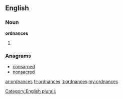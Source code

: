 ==English==

===Noun===
'''ordnances'''

# {{plural of|[[ordnance]]}}

===Anagrams===
* [[consarned#English|consarned]]
* [[nonsacred#English|nonsacred]]

[[Category:English plurals]]

[[ar:ordnances]]
[[fr:ordnances]]
[[it:ordnances]]
[[my:ordnances]]